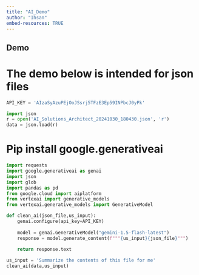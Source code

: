 ```yaml
---
title: "AI_Demo"
author: "Ihsan"
embed-resources: TRUE
---
```

## Demo

# The demo below is intended for json files

```python
API_KEY = 'AIzaSyAzuPEjOoJSsrj5TFzE3Ep59INPbcJ0yPk'

import json
r = open('AI_Solutions_Architect_20241030_180430.json', 'r')
data = json.load(r)
```

# Pip install google.generativeai

```python
import requests
import google.generativeai as genai
import json
import glob
import pandas as pd
from google.cloud import aiplatform
from vertexai import generative_models
from vertexai.generative_models import GenerativeModel

def clean_ai(json_file,us_input):
    genai.configure(api_key=API_KEY)
    
    model = genai.GenerativeModel("gemini-1.5-flash-latest")
    response = model.generate_content(f"""{us_input}{json_file}""")
    
    return response.text

```

```python
us_input = 'Summarize the contents of this file for me'
clean_ai(data,us_input)
```